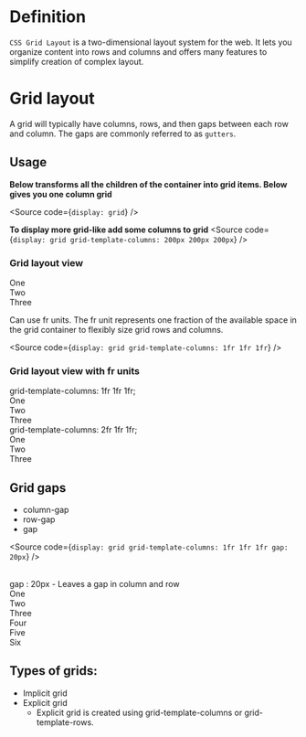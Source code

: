

<Meta title="Classes/Grid/Docs" />

# Definition

```CSS Grid Layout``` is a two-dimensional layout system for the web. It lets you organize content into rows
and columns and offers many features to simplify creation of complex layout.

# Grid layout
A grid will typically have columns, rows, and then gaps between each row and column. The gaps are commonly referred to as ```gutters```.

## Usage

<b>Below transforms all the children of the container into grid items. Below gives you one column grid </b>

 <Source code={`
   display: grid
`} />


<b>To display more grid-like add some columns to grid</b>
 <Source code={`
 display: grid
    grid-template-columns: 200px 200px 200px
`} />
<br/>
<h3> Grid layout view </h3>
   <div class="grid-container">
        <div class="boxgrid-item1">One</div>
        <div class="boxgrid-item2">Two</div>
        <div class="boxgrid-item3">Three</div>
    </div>

Can use fr units. The fr unit represents one fraction of the available space in the grid container to flexibly size grid rows and columns.

  <Source code={`
      display: grid
      grid-template-columns: 1fr 1fr 1fr
`} />
   <h3> Grid layout view with fr units</h3>
   grid-template-columns: 1fr 1fr 1fr;
  <div class="grid-container1">
        <div class="boxgrid-item1a">One</div>
        <div class="boxgrid-item2b">Two</div>
        <div class="boxgrid-item3c">Three</div>
    </div>
   grid-template-columns: 2fr 1fr 1fr;
     <div class="grid-container2">
        <div class="boxgrid-item1-a">One</div>
        <div class="boxgrid-item2-b">Two</div>
        <div class="boxgrid-item3-c">Three</div>
    </div>

## Grid gaps
   - column-gap
   - row-gap
   - gap

   <Source code={`
      display: grid
      grid-template-columns: 1fr 1fr 1fr
      gap: 20px
`} />

 <br/>
   gap : 20px - Leaves a gap in column and row
   <div class="grid-container2">
        <div class="boxgrid-item1-a">One</div>
        <div class="boxgrid-item2-b">Two</div>
        <div class="boxgrid-item3-c">Three</div>
        <div class="boxgrid-item4-d">Four</div>
        <div class="boxgrid-item5-e">Five</div>
        <div class="boxgrid-item6-f">Six</div>
    </div>

## Types of grids:

   - Implicit grid
   - Explicit grid 
      - Explicit grid is created using grid-template-columns or grid-template-rows.
